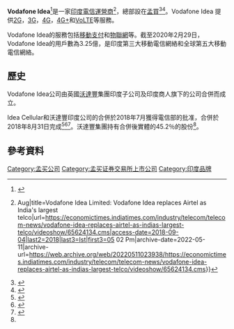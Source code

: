 {{Expand language|1=en|time=2020-07-02T08:57:56+00:00}}
{{Refimprove|time=2020-07-02T08:57:56+00:00}}

{{Infobox company
| name             = Vodafone Idea Limited
| logo             = 
| type             = [[電信運營商|電信運營商]]
| traded_as        =
| location         = {{IND}}[[孟買|孟買]]<ref name="auto">{{citation|url=http://www.ideacellular.com/investor-relations/investor-support|publisher=Vodafone Idea Limited|title=investor-relations|access-date=2020-07-02|archive-url=https://web.archive.org/web/20200315205036/https://www.ideacellular.com/investor-relations/investor-support|archive-date=2020-03-15|dead-url=yes}}</ref><ref name="auto1">{{citation|url=http://www.vodafoneidea.com/investors/investors-support|publisher=Vodafone Idea Limited|title=investor support|access-date=2020-07-02|archive-url=https://web.archive.org/web/20200305090234/https://www.vodafoneidea.com/investors/investors-support|archive-date=2020-03-05|dead-url=yes}}</ref>
| foundation       = 2018年8月31日
| founder          =
| founded          = 2018
| area_served      = 全球
| key_people       = Kumar Mangalam Birla<br />Vishal Sikka（CEO）
| ISIN             = INE669E01016
| industry         =
| revenue          ={{profit}} US$ 53億（2019）<ref name="FY2019">{{Cite web|url=https://www.vodafoneidea.com/investors/results|title=Vodafone Idea Annual Results 2019|website=vodafoneidea.com|access-date=2020-07-02|archive-url=https://web.archive.org/web/20200227055109/https://www.vodafoneidea.com/investors/results|archive-date=2020-02-27|dead-url=yes}}</ref>  
| operating_income ={{loss}} US$ 27億（2019）<ref name="FY2019"/>
| net_income       = US$ 20億（2019）<ref name="FY2019"/>
| assets           ={{profit}} US$ 320億（2019）<ref name="FY2019"/>
| equity           ={{profit}} US$ 84億（2019）<ref name="FY2019"/>
| num_employees    = 13,520（2019）<ref name="FY2019"/>  
| divisions        =
| subsid           =
| website          = {{url|https://www.vodafoneidea.com/}}
| footnotes        =
| intl             = yes
}}

'''Vodafone Idea'''<ref name="mergeraug">{{cite web|title=Bought shares of Idea Cellular and Vodafone India completed - creating India's largest telecom service provider|url=https://www.ideacellular.com/content/dam/ir/VIL%20Begins%20Operations%20(1).pdf|publisher=Idea|accessdate=2018-08-31|archive-date=2018-08-31|archive-url=https://web.archive.org/web/20180831142120/https://www.ideacellular.com/content/dam/ir/VIL%20Begins%20Operations%20(1).pdf|dead-url=yes}}</ref>是一家[[印度|印度]][[電信運營商|電信運營商]]<ref>{{Citation|last=31|first=ET Now {{!}} Aug|title=Vodafone Idea Limited: Vodafone Idea replaces Airtel as India's largest telco|url=https://economictimes.indiatimes.com/industry/telecom/telecom-news/vodafone-idea-replaces-airtel-as-indias-largest-telco/videoshow/65624134.cms|access-date=2018-09-04|last2=2018|last3=Ist|first3=05 02 Pm|archive-date=2022-05-11|archive-url=https://web.archive.org/web/20220511023938/https://economictimes.indiatimes.com/industry/telecom/telecom-news/vodafone-idea-replaces-airtel-as-indias-largest-telco/videoshow/65624134.cms}}</ref>，總部設在[[孟買|孟買]]<ref>{{Cite news|url=https://www.sdxcentral.com/articles/news/indias-idea-cellular-will-use-nokias-cloud-core/2018/08/|title=India's Idea Cellular Will Use Nokia's Cloud Core|work=SDxCentral|access-date=2018-09-04|language=en-US|archive-date=2019-03-11|archive-url=https://web.archive.org/web/20190311004814/https://www.sdxcentral.com/articles/news/indias-idea-cellular-will-use-nokias-cloud-core/2018/08/}}</ref><ref>{{Cite news|url=https://www.mysmartprice.com/gear/2018/08/08/vodafone-mini-stores-mumbai-will-now-facilitate-tata-power-bill-payments-via-m-pesa-e-wallet/|title=Vodafone Mini Stores in Mumbai Will Now Facilitate Tata Power Bill Payments via M-Pesa e-wallet - MySmartPrice News|date=2018-08-08|work=MySmartPrice|access-date=2018-09-04|language=en-US|archive-url=https://web.archive.org/web/20180904160831/https://www.mysmartprice.com/gear/2018/08/08/vodafone-mini-stores-mumbai-will-now-facilitate-tata-power-bill-payments-via-m-pesa-e-wallet/|archive-date=2018-09-04|dead-url=yes}}</ref>。Vodafone Idea 提供[[2G|2G]]，[[3G|3G]]，[[4G|4G]]，[[4G+|4G+]]和[[VoLTE|VoLTE]]等服務。

Vodafone Idea的服務包括[[移動支付|移動支付]]和[[物聯網|物聯網]]等。截至2020年2月29日，Vodafone Idea的用戶數為3.25億，是印度第三大移動電信網絡和全球第五大移動電信網絡。

==歷史==
Vodafone Idea公司由英國[[沃達豐|沃達豐]]集團印度子公司及印度商人{{link-en|Kumar Birla|Kumar Birla}}旗下的{{link-en|Idea Cellular|Idea_Cellular}}公司合併而成立。

Idea Cellular和沃達豐印度公司的合併於2018年7月獲得電信部的批准，合併於2018年8月31日完成<ref>{{cite web|title=Idea approves merger with Vodafone India, to create India's largest telco|url=http://economictimes.indiatimes.com/news/companies-a-z/corporate-trends/idea-approves-merger-with-vodafone-india-to-create-indias-largest-telco/articleshow/57726194.cms|website=The Economic Times|accessdate=20 March 2017|archive-date=2022-04-28|archive-url=https://web.archive.org/web/20220428183912/https://economictimes.indiatimes.com/news/companies-a-z/corporate-trends/idea-approves-merger-with-vodafone-india-to-create-indias-largest-telco/articleshow/57726194.cms}}</ref><ref>{{cite web|last1=Kurup|first1=Rajesh|title=Idea Cellular board approves merger with Vodafone India; shares tank 9%|url=http://www.thehindubusinessline.com/info-tech/idea-cellular-board-approves-merger-with-vodafone-india/article9591707.ece|website=The Hindu Business Line|accessdate=20 March 2017|language=en|date=20 March 2017}}</ref><ref name="BSE Disclosure">{{cite web |title=Disclosure under Regulation 30 of SEBI (LODR) Regulations, 2015 |url=https://www.bseindia.com/xml-data/corpfiling/AttachLive/30efb0f1-67b4-40d7-b7e8-d1c60104dd50.pdf |website=BSE |publisher=BSE |accessdate=31 August 2018 }}{{Dead link}}</ref>。沃達豐集團持有合併後實體的45.2％的股份<ref name="BSE Disclosure" />。

== 參考資料 ==
{{reflist}}

[[Category:孟买公司|Category:孟买公司]]
[[Category:孟买证券交易所上市公司|Category:孟买证券交易所上市公司]]
[[Category:印度品牌|Category:印度品牌]]